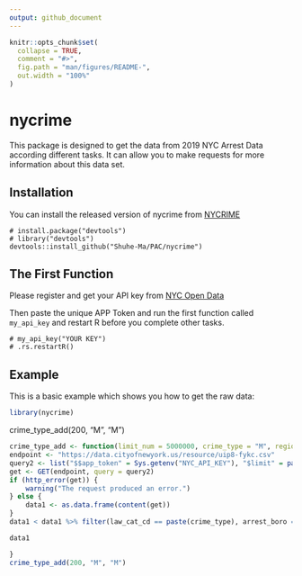 ---
output: github_document
---

<!-- README.md is generated from README.Rmd. Please edit that file -->

```{r warning=FALSE, include=}
knitr::opts_chunk$set(
  collapse = TRUE,
  comment = "#>",
  fig.path = "man/figures/README-",
  out.width = "100%"
)
```

# nycrime

<!-- badges: start -->
<!-- badges: end -->

This package is designed to get the data from 2019 NYC Arrest Data according different tasks. It can allow you to make requests for more
information about this data set.

## Installation

You can install the released version of nycrime from [NYCRIME](https://data.cityofnewyork.us/signup)

``` {}
# install.package("devtools")
# library("devtools")
devtools::install_github("Shuhe-Ma/PAC/nycrime")
```

## The First Function

Please register and get your API key from [NYC Open Data](https://data.cityofnewyork.us/signup)

Then paste the unique APP Token and run the first function called `my_api_key` and restart R before you complete other tasks.

```{}
# my_api_key("YOUR KEY")
# .rs.restartR()
```


## Example

This is a basic example which shows you how to get the raw data:

```{r}
library(nycrime)
```

crime_type_add(200, "M", "M")

```{r get raw data, echo=FALSE, warning=FALSE}
crime_type_add <- function(limit_num = 5000000, crime_type = "M", region="M") {
endpoint <- "https://data.cityofnewyork.us/resource/uip8-fykc.csv"
query2 <- list("$$app_token" = Sys.getenv("NYC_API_KEY"), "$limit" = paste(limit_num), "law_cat_cd" = paste(crime_type), "arrest_boro"=paste(region))
get <- GET(endpoint, query = query2)
if (http_error(get)) {
	warning("The request produced an error.")
} else {
	data1 <- as.data.frame(content(get))
}
data1 < data1 %>% filter(law_cat_cd == paste(crime_type), arrest_boro == paste(region))

data1

}
crime_type_add(200, "M", "M")
```


